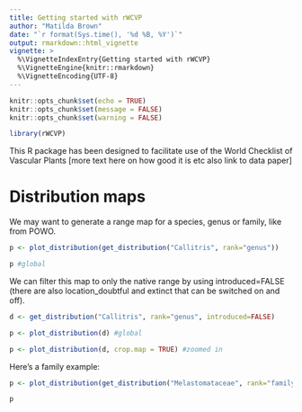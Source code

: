 ```yaml
---
title: Getting started with rWCVP
author: "Matilda Brown"
date: "`r format(Sys.time(), '%d %B, %Y')`"
output: rmarkdown::html_vignette
vignette: >
  %\VignetteIndexEntry{Getting started with rWCVP}
  %\VignetteEngine{knitr::rmarkdown}
  %\VignetteEncoding{UTF-8}
---
```


```r
knitr::opts_chunk$set(echo = TRUE)
knitr::opts_chunk$set(message = FALSE)
knitr::opts_chunk$set(warning = FALSE)
```

```r
library(rWCVP)
```

This R package has been designed to facilitate use of the World Checklist of Vascular Plants [more text here on how good it is etc also link to data paper]

# Distribution maps

We may want to generate a range map for a species, genus or family, like from POWO. 

```r
p <- plot_distribution(get_distribution("Callitris", rank="genus"))
```


```r
p #global
```
  
We can filter this map to only the native range by using introduced=FALSE (there are also location_doubtful and extinct that can be switched on and off).
```r
d <- get_distribution("Callitris", rank="genus", introduced=FALSE)
```


```r
p <- plot_distribution(d) #global
```
  

```r
p <- plot_distribution(d, crop.map = TRUE) #zoomed in
```


Here's a family example:
```r
p <- plot_distribution(get_distribution("Melastomataceae", rank="family"))
```

```r
p 
```
  

